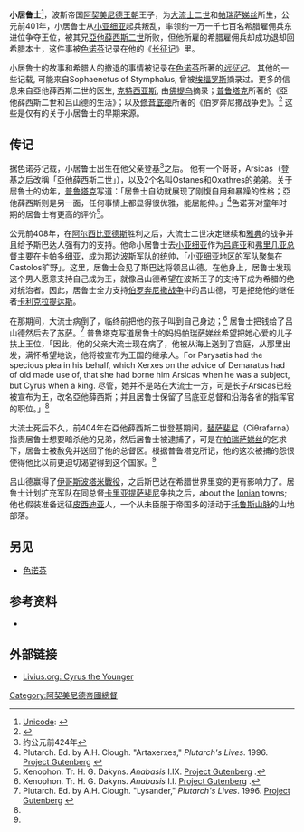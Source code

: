 {{Distinguish|普鲁士}}
'''小居鲁士'''<ref>[[Unicode|Unicode]]: {{lang|peo|{{script|Xpeo|𐎤𐎢𐎽𐎢𐏁}}}}</ref>，波斯帝国[[阿契美尼德王朝|阿契美尼德王朝]]王子，为[[大流士二世|大流士二世]]和[[帕瑞萨娣丝|帕瑞萨娣丝]]所生，公元前401年，小居鲁士从[[小亚细亚|小亚细亚]]起兵叛乱，率领约一万一千七百名希腊雇佣兵东进位争夺王位，被其兄[[亞他薛西斯二世|亞他薛西斯二世]]所败，但他所雇的希腊雇佣兵却成功退却回希腊本土，这件事被[[色诺芬|色诺芬]]记录在他的《[[长征记|长征记]]》里。

小居鲁士的故事和希腊人的撤退的事情被记录在[[色诺芬|色诺芬]]所著的''[[远征记|远征记]]''。 其他的一些记载, 可能来自Sophaenetus of Stymphalus, 曾被[[埃福罗斯|埃福罗斯]]摘录过。更多的信息来自亞他薛西斯二世的医生, [[克特西亚斯|克特西亚斯]], 由[[佛提乌|佛提乌]]摘录；[[普鲁塔克|普鲁塔克]]所著的《亞他薛西斯二世和吕山德的生活》；以及[[修昔底德|修昔底德]]所著的《伯罗奔尼撒战争史》。<ref name=Thucydides>{{cite book|last=Strassler|first=R.B.|title=The Landmark Thucydides: A Comprehensive Guide to the Peloponnesian War|url=https://archive.org/details/landmarkthucydid00thuc|year=1996|publisher=Free Press New York|isbn=0-684-82790-5|pages=[https://archive.org/details/landmarkthucydid00thuc/page/128 128], 549}}</ref> 这些是仅有的关于小居鲁士的早期来源。

==传记==
据色诺芬记载，小居鲁士出生在他父亲登基<ref>约公元前424年</ref>之后。{{citation needed|date=2012年12月}} 他有一个哥哥，Arsicas（登基之后改稱「亞他薛西斯二世」），以及2个名叫Ostanes和Oxathres的弟弟。关于居鲁士的幼年，[[普鲁塔克|普鲁塔克]]写道：「居鲁士自幼就展现了刚愎自用和暴躁的性格；亞他薛西斯则是另一面，任何事情上都显得很优雅，能屈能伸。」<ref name="Plutarch's Artaxerxes">Plutarch. Ed. by A.H. Clough. "Artaxerxes," ''Plutarch's Lives''. 1996. [http://www.gutenberg.org/cache/epub/674/pg674.html Project Gutenberg] {{Wayback|url=http://www.gutenberg.org/cache/epub/674/pg674.html |date=20200909033325 }}</ref>色诺芬对童年时期的居鲁士有更高的评价<ref name="Xenophon">Xenophon. Tr. H. G. Dakyns. ''Anabasis'' I.IX. [http://www.gutenberg.org/files/1170/1170-h/1170-h.htm Project Gutenberg] {{Wayback|url=http://www.gutenberg.org/files/1170/1170-h/1170-h.htm |date=20200701062241 }}.</ref>。

公元前408年，在[[阿尔西比亚德斯|阿尔西比亚德斯]]胜利之后，大流士二世决定继续和[[雅典|雅典]]的战争并且给予斯巴达人强有力的支持。他命小居鲁士去[[小亚细亚|小亚细亚]]作为[[吕底亚|吕底亚]]和[[弗里几亚|弗里几亚]][[总督|总督]]主要在[[卡帕多细亚|卡帕多细亚]]，成为那边波斯军队的统帅，「小亚细亚地区的军队聚集在Castolos旷野」。{{citation needed|date=2012年12月}}这里，居鲁士会见了斯巴达将领吕山德。在他身上，居鲁士发现这个男人愿意支持自己成为王，就像吕山德希望在波斯王子的支持下成为希腊的绝对统治者。因此，居鲁士全力支持[[伯罗奔尼撒战争|伯罗奔尼撒战争]]中的吕山德，可是拒绝他的继任者[[卡利克拉提达斯|卡利克拉提达斯]]。{{citation needed|date=2012年12月}}

在那期间，大流士病倒了，临终前把他的孩子叫到自己身边；<ref>Xenophon. Tr. H. G. Dakyns. ''Anabasis'' I.I. [http://www.gutenberg.org/files/1170/1170-h/1170-h.htm Project Gutenberg] {{Wayback|url=http://www.gutenberg.org/files/1170/1170-h/1170-h.htm |date=20200701062241 }}.</ref> 居鲁士把钱给了吕山德然后去了[[苏萨|苏萨]]。<ref>Plutarch. Ed. by A.H. Clough. "Lysander," ''Plutarch's Lives''. 1996. [http://www.gutenberg.org/cache/epub/674/pg674.html Project Gutenberg] {{Wayback|url=http://www.gutenberg.org/cache/epub/674/pg674.html |date=20200909033325 }}</ref> 普鲁塔克写道居鲁士的妈妈[[帕瑞萨娣丝|帕瑞萨娣丝]]希望把她心爱的儿子扶上王位，「因此，他的父亲大流士现在病了，他被从海上送到了宫庭，从那里出发，满怀希望地说，他将被宣布为王国的继承人。For Parysatis had the specious plea in his behalf, which Xerxes on the advice of Demaratus had of old made use of, that she had borne him Arsicas when he was a subject, but Cyrus when a king. 尽管，她并不是站在大流士一方，可是长子Arsicas已经被宣布为王，改名亞他薛西斯；并且居鲁士保留了吕底亚总督和沿海各省的指挥官的职位。」<ref name="Plutarch's Artaxerxes" />

大流士死后不久，前404年在亞他薛西斯二世登基期间，{{citation needed|date=2012年12月}}[[替萨斐尼|替萨斐尼]]（Ciθrafarna）指责居鲁士想要暗杀他的兄弟，然后居鲁士被逮捕了，可是在[[帕瑞萨娣丝|帕瑞萨娣丝]]的乞求下，居鲁士被赦免并送回了他的总督区。根据普鲁塔克所记，他的这次被捕的怨恨使得他比以前更迫切渴望得到这个国家。<ref name="Plutarch's Artaxerxes" />

吕山德赢得了[[伊哥斯波塔米戰役|伊哥斯波塔米戰役]]，之后斯巴达在希腊世界里变的更有影响力了。居鲁士计划扩充军队在同总督[[卡里亚|卡里亚]][[提萨斐尼|提萨斐尼]]争执之后，about the [[Ionia|Ionia]]n towns; 他也假装准备远征[[皮西迪亚|皮西迪亚]]人，一个从未臣服于帝国多的活动于[[托鲁斯山脉|托鲁斯山脉]]的山地部落。{{citation needed|date=2012年12月}}

==另见==
*[[色诺芬|色诺芬]]

==参考资料==
*{{EB1911|wstitle=Cyrus|volume=7|pages=706–708}}
{{reflist}}

==外部链接==
* [http://www.livius.org/ct-cz/cyrus_ii/cyrus_ii.html Livius.org: Cyrus the Younger] {{Wayback|url=http://www.livius.org/ct-cz/cyrus_ii/cyrus_ii.html |date=20141006183648 }}

{{DEFAULTSORT:Cyrus the Younger}}
[[Category:阿契美尼德帝國總督|Category:阿契美尼德帝國總督]]
